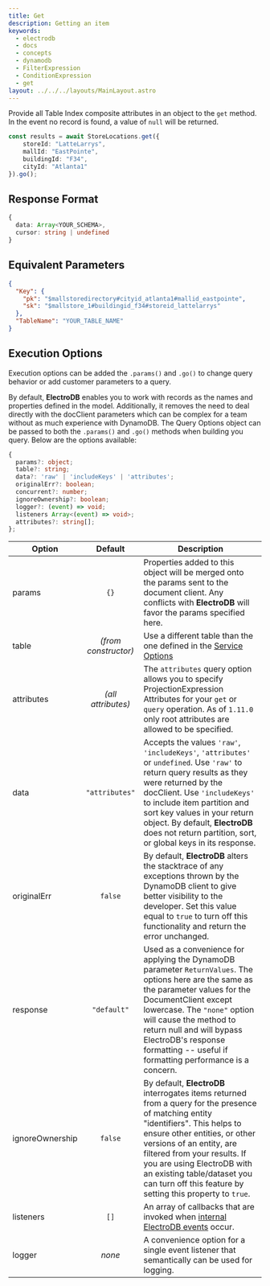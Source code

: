 ```yaml
---
title: Get
description: Getting an item
keywords:
  - electrodb
  - docs
  - concepts
  - dynamodb
  - FilterExpression
  - ConditionExpression
  - get
layout: ../../../layouts/MainLayout.astro
---
```


Provide all Table Index composite attributes in an object to the `get` method. In the event no record is found, a value of `null` will be returned.


<ExampleSetup />

```typescript
const results = await StoreLocations.get({
	storeId: "LatteLarrys",
	mallId: "EastPointe",
	buildingId: "F34",
	cityId: "Atlanta1"
}).go();
```
## Response Format

```typescript
{
  data: Array<YOUR_SCHEMA>,
  cursor: string | undefined
}
```

## Equivalent Parameters

```json
{
  "Key": {
    "pk": "$mallstoredirectory#cityid_atlanta1#mallid_eastpointe",
    "sk": "$mallstore_1#buildingid_f34#storeid_lattelarrys"
  },
  "TableName": "YOUR_TABLE_NAME"
}
```

## Execution Options

Execution options can be added the `.params()` and `.go()` to change query behavior or add customer parameters to a query.

By default, **ElectroDB** enables you to work with records as the names and properties defined in the model. Additionally, it removes the need to deal directly with the docClient parameters which can be complex for a team without as much experience with DynamoDB. The Query Options object can be passed to both the `.params()` and `.go()` methods when building you query. Below are the options available:

```typescript
{
  params?: object;
  table?: string;
  data?: 'raw' | 'includeKeys' | 'attributes';
  originalErr?: boolean;
  concurrent?: number;
  ignoreOwnership?: boolean;
  logger?: (event) => void;
  listeners Array<(event) => void>;
  attributes?: string[];
};
```

Option             | Default              | Description
------------------ | :------------------: | -----------
params             | `{}`                 | Properties added to this object will be merged onto the params sent to the document client. Any conflicts with **ElectroDB** will favor the params specified here.
table              | _(from constructor)_ | Use a different table than the one defined in the [Service Options](/latest/modeling/service#options)
attributes         | _(all attributes)_   | The `attributes` query option allows you to specify ProjectionExpression Attributes for your `get` or `query` operation. As of `1.11.0` only root attributes are allowed to be specified.
data               | `"attributes"`       | Accepts the values `'raw'`, `'includeKeys'`, `'attributes'` or `undefined`. Use `'raw'` to return query results as they were returned by the docClient. Use `'includeKeys'` to include item partition and sort key values in your return object. By default, **ElectroDB** does not return partition, sort, or global keys in its response.
originalErr        | `false`              | By default, **ElectroDB** alters the stacktrace of any exceptions thrown by the DynamoDB client to give better visibility to the developer. Set this value equal to `true` to turn off this functionality and return the error unchanged.
response           | `"default"`          | Used as a convenience for applying the DynamoDB parameter `ReturnValues`. The options here are the same as the parameter values for the DocumentClient except lowercase. The `"none"` option will cause the method to return null and will bypass ElectroDB's response formatting -- useful if formatting performance is a concern.
ignoreOwnership    | `false`              | By default, **ElectroDB** interrogates items returned from a query for the presence of matching entity "identifiers". This helps to ensure other entities, or other versions of an entity, are filtered from your results. If you are using ElectroDB with an existing table/dataset you can turn off this feature by setting this property to `true`.
listeners          | `[]`                 | An array of callbacks that are invoked when [internal ElectroDB events](/latest/reference/events-logging) occur.
logger             | _none_               | A convenience option for a single event listener that semantically can be used for logging.